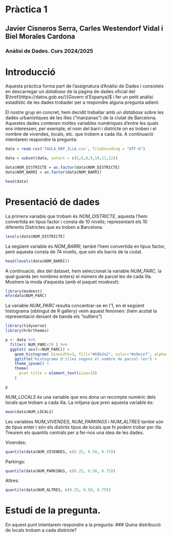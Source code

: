 # Pràctica 1

## Javier Cisneros Serra, Carles Westendorf Vidal i Biel Morales Cardona

### Anàlisi de Dades. Curs 2024/2025

# Introducció

Aquesta pràctica forma part de l'assignatura d'Anàlisi de Dades i consisteix en descarregar un *database* de la pàgina de dades oficial del $\href{https://datos.gob.es/}{Govern d'Espanya}$ i fer un petit anàlisi estadístic de les dades trobader per a respondre alguna pregunta adient.

El nostre grup en concret, hem decidit treballar amb un *database* sobre les dades urbanístiques de les illes ("manzanas") de la ciutat de Barcelona. Aquestes dades contenen moltes variables numèriques d'entre les quals ens interessen, per exemple, el nom del barri i districte on es troben i el nombre de vivendes, locals, etc. que trobem a cada illa.
A continuació intentarem respondre la pregunta: 


```r
data = read.csv('TAULA_MAP_ILLA.csv', fileEncoding = "UTF-8")

data = subset(data, select = c(5,6,8,9,10,11,12))

data$NOM_DISTRICTE = as.factor(data$NOM_DISTRICTE)
data$NOM_BARRI = as.factor(data$NOM_BARRI)

head(data)
```

# Presentació de dades

La primera variable que trobam és *NOM_DISTRICTE*, aquesta l'hem convertida en tipus factor i consta de 10 nivells; representant els 10 diferents Districtes que es troben a Barcelona.
```r
levels(data$NOM_DISTRICTE)
```


La següent variable és *NOM_BARRI*, també l'hem convertida en tipus factor, però aquesta consta de 74 nivells, que són els barris de la ciutat.
```r
head(levels(data$NOM_BARRI))
```

A continuació, des del dataset, hem seleccionat la variable *NUM_PARC*, la qual guarda (en nombres enters) el número de parcel·les de cada illa. Mostrem la moda d'aquesta (amb el paquet *modeest*):

```r
library(modeest)
mfv(data$NUM_PARC)
```

La variable *NUM_PARC* resulta concentrar-se en l'1, en el següent histograma (obtingut de R gallery) veim aquest fenòmen: (hem acotat la representació deixant de banda els "outliers")

```r

library(tidyverse)
library(hrbrthemes)

p <- data %>%
  filter( NUM_PARC<70 ) %>%
  ggplot( aes(x=NUM_PARC)) +
    geom_histogram( binwidth=3, fill="#69b3a2", color="#e9ecef", alpha=0.9) +
    ggtitle("Histograma d'illes segons el nombre de parcel·les") +
    theme_ipsum() +
    theme(
      plot.title = element_text(size=15)
    )
```

```r
p
```
*NUM_LOCALS* és una variable que ens dona un recompte numèric dels locals que trobam a cada illa. La mitjana que pren aquesta variable és:
```r
mean(data$NUM_LOCALS)
```

Les variables *NUM_VIVENDES*, *NUM_PARKINGS* i *NUM_ALTRES* també són de tipus enter i són els distints tipus de locals que hi podem trobar per illa. Treurem els quantils centrals per a fer-nos una idea de les dades.

Vivendes:
```r
quantile(data$NUM_VIVENDES, c(0.25, 0.50, 0.75))
```
Parkings:
```r
quantile(data$NUM_PARKINGS, c(0.25, 0.50, 0.75))
```
Altres:
```r
quantile(data$NUM_ALTRES, c(0.25, 0.50, 0.75))
```

# Estudi de la pregunta.

En aquest punt intentarem respondre a la pregunta:
### Quina distribució de locals trobam a cada districte?








